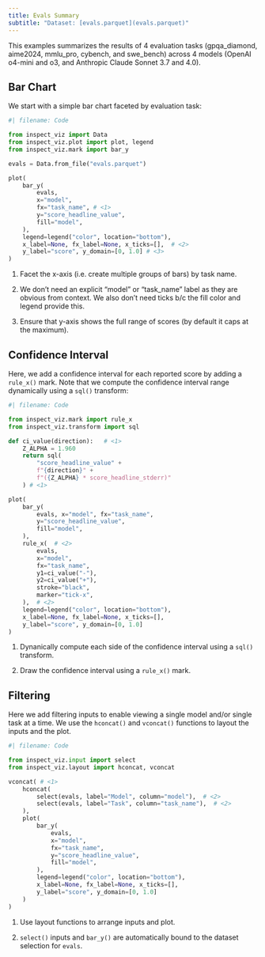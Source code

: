 ```yaml
---
title: Evals Summary
subtitle: "Dataset: [evals.parquet](evals.parquet)"
---
```


This examples summarizes the results of 4 evaluation tasks (gpqa_diamond, aime2024, mmlu_pro, cybench, and swe_bench) across 4 models (OpenAI o4-mini and o3, and Anthropic Claude Sonnet 3.7 and 4.0).

## Bar Chart 

We start with a simple bar chart faceted by evaluation task:

```python
#| filename: Code

from inspect_viz import Data
from inspect_viz.plot import plot, legend
from inspect_viz.mark import bar_y

evals = Data.from_file("evals.parquet")

plot(
    bar_y( 
        evals, 
        x="model", 
        fx="task_name", # <1>
        y="score_headline_value",
        fill="model",
    ),
    legend=legend("color", location="bottom"),
    x_label=None, fx_label=None, x_ticks=[],  # <2> 
    y_label="score", y_domain=[0, 1.0] # <3>
)
```

1. Facet the x-axis (i.e. create multiple groups of bars) by task name.

2. We don't need an explicit "model" or "task_name" label as they are obvious from context. We also don't need ticks b/c the fill color and legend provide this.

3. Ensure that y-axis shows the full range of scores (by default it caps at the maximum).

## Confidence Interval

Here, we add a confidence interval for each reported score by adding a `rule_x()` mark. Note that we compute the confidence interval range dynamically using a `sql()` transform:

```python
#| filename: Code

from inspect_viz.mark import rule_x
from inspect_viz.transform import sql

def ci_value(direction):   # <1>
    Z_ALPHA = 1.960
    return sql(
        "score_headline_value" +
        f"{direction}" +
        f"({Z_ALPHA} * score_headline_stderr)"
    ) # <1>

plot(
    bar_y( 
        evals, x="model", fx="task_name", 
        y="score_headline_value",
        fill="model",
    ),
    rule_x(  # <2>
        evals,
        x="model",
        fx="task_name",
        y1=ci_value("-"),
        y2=ci_value("+"),
        stroke="black",
        marker="tick-x",
    ),  # <2>
    legend=legend("color", location="bottom"),
    x_label=None, fx_label=None, x_ticks=[],
    y_label="score", y_domain=[0, 1.0]
)
```

1. Dynanically compute each side of the confidence interval using a `sql()` transform.

2. Draw the confidence interval using a `rule_x()` mark.

## Filtering

Here we add filtering inputs to enable viewing a single model and/or single task at a time. We use the `hconcat()` and `vconcat()` functions to layout the inputs and the plot.

```python
#| filename: Code

from inspect_viz.input import select
from inspect_viz.layout import hconcat, vconcat

vconcat( # <1>
    hconcat(
        select(evals, label="Model", column="model"),  # <2>
        select(evals, label="Task", column="task_name"),  # <2>
    ),
    plot(
        bar_y( 
            evals, 
            x="model", 
            fx="task_name",
            y="score_headline_value",
            fill="model",
        ),
        legend=legend("color", location="bottom"),
        x_label=None, fx_label=None, x_ticks=[], 
        y_label="score", y_domain=[0, 1.0] 
    )
)
```

1. Use layout functions to arrange inputs and plot.

2. `select()` inputs and `bar_y()` are automatically bound to the dataset selection for `evals`. 

